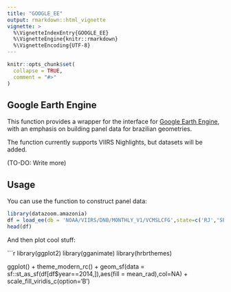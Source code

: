 ```yaml
---
title: "GOOGLE_EE"
output: rmarkdown::html_vignette
vignette: >
  %\VignetteIndexEntry{GOOGLE_EE}
  %\VignetteEngine{knitr::rmarkdown}
  %\VignetteEncoding{UTF-8}
---
```


```r
knitr::opts_chunk$set(
  collapse = TRUE,
  comment = "#>"
)
```

## Google Earth Engine

This function provides a wrapper for the \code{r-spatial/rgee} interface for [Google Earth Engine](https://earthengine.google.com/), with an emphasis on building panel data for brazilian geometries.

The function currently supports VIIRS Nighlights, but datasets will be added.

(TO-DO: Write more)

## Usage

You can use the function to construct panel data:

```r
library(datazoom.amazonia)
df = load_ee(db = 'NOAA/VIIRS/DNB/MONTHLY_V1/VCMSLCFG',state=c('RJ','SP'))
head(df)
```

And then plot cool stuff:

```r

library(ggplot2)
library(gganimate)
library(hrbrthemes)

ggplot() + theme_modern_rc() + geom_sf(data = sf::st_as_sf(df[df$year==2014,]),aes(fill = mean_rad),col=NA) +
  scale_fill_viridis_c(option='B')

